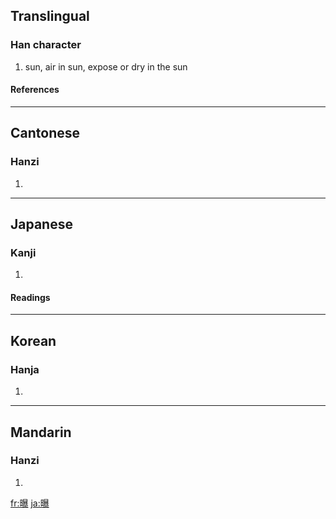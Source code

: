 ==Translingual==
===Han character===
{{Han char|rn=72|rad=日|as=15|sn=19|four=6603<sub>2</sub>|canj=日日廿水 (AATE)}}
# sun, air in sun, expose or dry in the sun
====References====
{{Han ref|kx=0501.180|dkj=14239|dj=0871.280|hdz=21540.130|uh=66DD|ud=26333|bh=C36E|bd=50030}}

----
==Cantonese==
===Hanzi===
{{yue-hanzi|jyut=|y=buk6}}
# {{defn|Cantonese}}

----
==Japanese==
===Kanji===
{{ja-kanji|grade=|rs=日15}}
# {{defn|Japanese}} 
====Readings====
{{ja-readings|on=[[ばく]] (baku)|kun=[[さらす]] (sarasu)}}

----
==Korean==
===Hanja===
{{ko-hanja|hangeul=[[포]], [[폭]]|eumhun=|rv=po, pok|mr=p'o, p'ok|y=pho, phok}}
# {{defn|Korean}}

----
==Mandarin==
===Hanzi===
{{cmn-hanzi|pin=[[pù]] ([[pu4]])|wg=p'u<sup>4</sup>}}
# {{defn|Mandarin}}

[[fr:曝]]
[[ja:曝]]